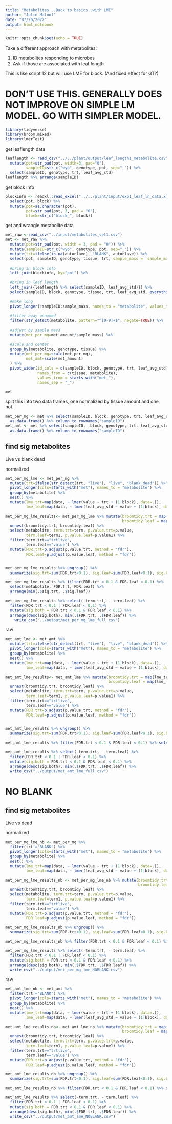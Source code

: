 ```yaml
---
title: "Metabolites...Back to basics..with LME"
author: "Julin Maloof"
date: "07/26/2022"
output: html_notebook
---
```


```r
knitr::opts_chunk$set(echo = TRUE)
```

Take a different approach with metabolites:

1) ID metabolites responding to microbes
2) Ask if those are associated with leaf length

This is like script 12 but will use LME for block.  (And fixed effect for GT?)

# DON'T USE THIS.  GENERALLY DOES NOT IMPROVE ON SIMPLE LM MODEL. GO WITH SIMPLER MODEL.

```r
library(tidyverse)
library(broom.mixed)
library(lmerTest)
```

get leaflength data
```r
leaflength <- read_csv("../../plant/output/leaf_lengths_metabolite.csv") %>%
  mutate(pot=str_pad(pot, width=3, pad="0"),
         sampleID=str_c("wyo", genotype, pot, sep="_")) %>%
  select(sampleID, genotype, trt, leaf_avg_std)
leaflength %>% arrange(sampleID)
```

get block info
```r
blockinfo <- readxl::read_excel("../../plant/input/exp1_leaf_ln_data.xlsx", sheet = 2) %>%
  select(pot, block) %>%
  mutate(pot=as.character(pot),
         pot=str_pad(pot, 3, pad = "0"),
         block=str_c("block_", block))
``` 

get and wrangle metabolite data
```r
met_raw <-read_csv("../input/metabolites_set1.csv")
met <- met_raw %>% 
  mutate(pot=str_pad(pot, width = 3, pad = "0")) %>%
  mutate(sampleID=str_c("wyo", genotype, pot, sep="_")) %>%
  mutate(trt=ifelse(is.na(autoclave), "BLANK", autoclave)) %>%
  select(pot, sampleID, genotype, tissue, trt, sample_mass = `sample_mass mg`, !submission_number:concatenate)  %>%
  
  #bring in block info
  left_join(blockinfo, by="pot") %>%
  
  #bring in leaf length
  left_join({leaflength %>% select(sampleID, leaf_avg_std)}) %>%
  select(sampleID, block, genotype, tissue, trt, leaf_avg_std, everything()) %>%
  
  #make long
  pivot_longer(!sampleID:sample_mass, names_to = "metabolite", values_to = "met_amount") %>%
  
  #filter away unnamed
  filter(str_detect(metabolite, pattern="^[0-9]+$", negate=TRUE)) %>%
  
  #adjust by sample mass
  mutate(met_per_mg=met_amount/sample_mass) %>%
  
  #scale and center
  group_by(metabolite, genotype, tissue) %>%
  mutate(met_per_mg=scale(met_per_mg),
         met_amt=scale(met_amount)
  ) %>% 
  pivot_wider(id_cols = c(sampleID, block, genotype, trt, leaf_avg_std), 
              names_from = c(tissue, metabolite), 
              values_from = starts_with("met_"),
              names_sep = "_")

met 
```

split this into two data frames, one normalized by tissue amount and one not.
```r
met_per_mg <- met %>% select(sampleID, block, genotype, trt, leaf_avg_std, starts_with("met_per_mg")) %>%
  as.data.frame() %>% column_to_rownames("sampleID")
met_amt <- met %>% select(sampleID,  block, genotype, trt, leaf_avg_std, starts_with("met_amt")) %>%
  as.data.frame() %>% column_to_rownames("sampleID")
```


## find sig metabolites

Live vs blank dead

normalized
```r
met_per_mg_lme <- met_per_mg %>%
  mutate(trt=ifelse(str_detect(trt, "live"), "live", "blank_dead")) %>%
  pivot_longer(cols=starts_with("met"), names_to = "metabolite") %>%
  group_by(metabolite) %>%
  nest() %>%
  mutate(lme_trt=map(data, ~ lmer(value ~ trt + (1|block), data=.)),
         lme_leaf=map(data, ~ lmer(leaf_avg_std ~ value + (1|block), data=.)))

```


```r
met_per_mg_lme_results<- met_per_mg_lme %>% mutate(broomtidy.trt = map(lme_trt, broom.mixed::tidy),
                                                   broomtidy.leaf = map(lme_leaf, broom.mixed::tidy)) %>%
  unnest(broomtidy.trt, broomtidy.leaf) %>%
  select(metabolite, term.trt=term, p.value.trt=p.value,
         term.leaf=term1, p.value.leaf=p.value1) %>%
  filter(term.trt=="trtlive",
         term.leaf=="value") %>%
  mutate(FDR.trt=p.adjust(p.value.trt, method = "fdr"),
         FDR.leaf=p.adjust(p.value.leaf, method = "fdr")) 


met_per_mg_lme_results %>% ungroup() %>%
  summarize(sig.trt=sum(FDR.trt<0.1), sig.leaf=sum(FDR.leaf<0.1), sig.both=sum(FDR.trt<0.1&FDR.leaf<0.1), count=n())

met_per_mg_lme_results %>% filter(FDR.trt < 0.1 & FDR.leaf < 0.1) %>% 
  select(metabolite, FDR.trt, FDR.leaf) %>%
  arrange(min(.$sig.trt, .$sig.leaf))

met_per_mg_lme_results %>% select(-term.trt, - term.leaf) %>%
  filter(FDR.trt < 0.1 | FDR.leaf < 0.1) %>%
  mutate(sig.both = FDR.trt < 0.1 & FDR.leaf < 0.1) %>%
  arrange(desc(sig.both), min(.$FDR.trt, .$FDR.leaf)) %>% 
    write_csv("../output/met_per_mg_lme_full.csv")
```

raw
```r
met_amt_lme <- met_amt %>%
  mutate(trt=ifelse(str_detect(trt, "live"), "live", "blank_dead")) %>%
  pivot_longer(cols=starts_with("met"), names_to = "metabolite") %>%
  group_by(metabolite) %>%
  nest() %>%
  mutate(lme_trt=map(data, ~ lmer(value ~ trt + (1|block), data=.)),
         lme_leaf=map(data, ~ lmer(leaf_avg_std ~ value + (1|block), data=.)))

```


```r
met_amt_lme_results<- met_amt_lme %>% mutate(broomtidy.trt = map(lme_trt, broom.mixed::tidy),
                                             broomtidy.leaf = map(lme_leaf, broom.mixed::tidy)) %>%
  unnest(broomtidy.trt, broomtidy.leaf) %>%
  select(metabolite, term.trt=term, p.value.trt=p.value,
         term.leaf=term1, p.value.leaf=p.value1) %>%
  filter(term.trt=="trtlive",
         term.leaf=="value") %>%
  mutate(FDR.trt=p.adjust(p.value.trt, method = "fdr"),
         FDR.leaf=p.adjust(p.value.leaf, method = "fdr")) 


met_amt_lme_results %>% ungroup() %>%
  summarize(sig.trt=sum(FDR.trt<0.1), sig.leaf=sum(FDR.leaf<0.1), sig.both=sum(FDR.trt<0.1&FDR.leaf<0.1), count=n())

met_amt_lme_results %>% filter(FDR.trt < 0.1 & FDR.leaf < 0.1) %>% select(metabolite, FDR.trt, FDR.leaf)

met_amt_lme_results %>% select(-term.trt, - term.leaf) %>%
  filter(FDR.trt < 0.1 | FDR.leaf < 0.1) %>%
  mutate(sig.both = FDR.trt < 0.1 & FDR.leaf < 0.1) %>%
  arrange(desc(sig.both), min(.$FDR.trt, .$FDR.leaf)) %>% 
  write_csv("../output/met_amt_lme_full.csv")
```


# NO BLANK



## find sig metabolites

Live vs  dead

normalized
```r
met_per_mg_lme_nb <- met_per_mg %>%
  filter(trt!="BLANK") %>%
  pivot_longer(cols=starts_with("met"), names_to = "metabolite") %>%
  group_by(metabolite) %>%
  nest() %>%
  mutate(lme_trt=map(data, ~ lmer(value ~ trt + (1|block), data=.)),
         lme_leaf=map(data, ~ lmer(leaf_avg_std ~ value + (1|block), data=.)))

```


```r
met_per_mg_lme_results_nb <- met_per_mg_lme_nb %>% mutate(broomtidy.trt = map(lme_trt, broom.mixed::tidy),
                                                          broomtidy.leaf = map(lme_leaf, broom.mixed::tidy)) %>%
  unnest(broomtidy.trt, broomtidy.leaf) %>%
  select(metabolite, term.trt=term, p.value.trt=p.value,
         term.leaf=term1, p.value.leaf=p.value1) %>%
  filter(term.trt=="trtlive",
         term.leaf=="value") %>%
  mutate(FDR.trt=p.adjust(p.value.trt, method = "fdr"),
         FDR.leaf=p.adjust(p.value.leaf, method = "fdr")) 

met_per_mg_lme_results_nb %>% ungroup() %>%
  summarize(sig.trt=sum(FDR.trt<0.1), sig.leaf=sum(FDR.leaf<0.1), sig.both=sum(FDR.trt<0.1&FDR.leaf<0.1), count=n())

met_per_mg_lme_results_nb %>% filter(FDR.trt < 0.1 & FDR.leaf < 0.1) %>% select(metabolite, FDR.trt, FDR.leaf)

met_per_mg_lme_results %>% select(-term.trt, - term.leaf) %>%
  filter(FDR.trt < 0.1 | FDR.leaf < 0.1) %>%
  mutate(sig.both = FDR.trt < 0.1 & FDR.leaf < 0.1) %>%
  arrange(desc(sig.both), min(.$FDR.trt, .$FDR.leaf)) %>% 
  write_csv("../output/met_per_mg_lme_NOBLANK.csv")

```

raw
```r
met_amt_lme_nb <- met_amt %>%
  filter(trt!="BLANK") %>%
  pivot_longer(cols=starts_with("met"), names_to = "metabolite") %>%
  group_by(metabolite) %>%
  nest() %>%
  mutate(lme_trt=map(data, ~ lmer(value ~ trt + (1|block), data=.)),
         lme_leaf=map(data, ~ lmer(leaf_avg_std ~ value + (1|block), data=.)))

```


```r
met_amt_lme_results_nb<- met_amt_lme_nb %>% mutate(broomtidy.trt = map(lme_trt, broom.mixed::tidy),
                                                   broomtidy.leaf = map(lme_leaf, broom.mixed::tidy)) %>%
  unnest(broomtidy.trt, broomtidy.leaf) %>%
  select(metabolite, term.trt=term, p.value.trt=p.value,
         term.leaf=term1, p.value.leaf=p.value1) %>%
  filter(term.trt=="trtlive",
         term.leaf=="value") %>%
  mutate(FDR.trt=p.adjust(p.value.trt, method = "fdr"),
         FDR.leaf=p.adjust(p.value.leaf, method = "fdr")) 

met_amt_lme_results_nb %>% ungroup() %>%
  summarize(sig.trt=sum(FDR.trt<0.1), sig.leaf=sum(FDR.leaf<0.1), sig.both=sum(FDR.trt<0.1&FDR.leaf<0.1), count=n())

met_amt_lme_results_nb %>% filter(FDR.trt < 0.1 & FDR.leaf < 0.1) %>% select(FDR.trt, FDR.leaf)

met_amt_lme_results %>% select(-term.trt, - term.leaf) %>%
  filter(FDR.trt < 0.1 | FDR.leaf < 0.1) %>%
  mutate(sig.both = FDR.trt < 0.1 & FDR.leaf < 0.1) %>%
  arrange(desc(sig.both), min(.$FDR.trt, .$FDR.leaf)) %>% 
  write_csv("../output/met_amt_lme_NOBLANK.csv")

```

